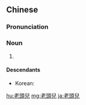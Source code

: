 {{also|老头儿}}
==Chinese==
{{zh-forms|s=老头儿|type=21}}

===Pronunciation===
{{zh-pron
|m=lǎotóur
|cat=n
}}

===Noun===
{{zh-noun}}

# {{zh-erhua form of}}

====Descendants====
* Korean: {{ko-l|노틀|old man}}

{{zh-cat|Elementary}}

[[hu:老頭兒]]
[[mg:老頭兒]]
[[ja:老頭兒]]